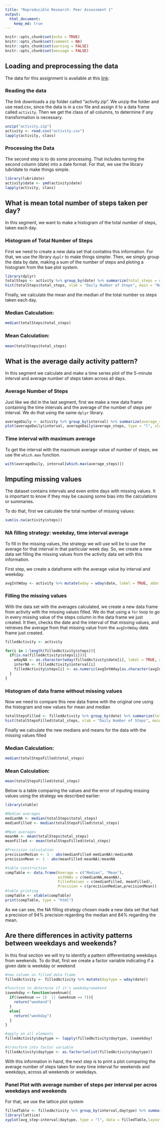 ```yaml
---
title: "Reproducible Research: Peer Assessment 1"
output: 
  html_document:
    keep_md: true
---
```


```r
knitr::opts_chunk$set(echo = TRUE)
knitr::opts_chunk$set(comment = NA)
knitr::opts_chunk$set(warning = FALSE)
knitr::opts_chunk$set(message = FALSE)
```

## Loading and preprocessing the data

The data for this assignment is available at this [link](https://github.com/cvscastejon/RepData_PeerAssessment1): 

### Reading the data

The link downloads a zip folder called "activity.zip". We unzip the folder and use read.csv, since the data is in a csv file and assign it to a data frame called `activity`. Then we get the class of all columns, to determine if any transformation is necessary.

```r
unzip("activity.zip")
activity <- read.csv("activity.csv")
lapply(activity, class)
```

### Processing the Data
The second step is to do some processing. That includes turning the second column (date) into a date format.
For that, we use the library lubridate to make things simple.

```r
library(lubridate)
activity$date <- ymd(activity$date)
lapply(activity, class)
```



## What is mean total number of steps taken per day?

In this segment, we want to make a histogram of the total number of steps, taken each day. 

### Histogram of Total Number of Steps
First we need to create a new data set that contatins this information. For that, we use the library `dyplr` to make things simpler.
Then, we simply group the data by date, making a sum of the number of steps and ploting a histogram from the bae plot system.


```r
library(dplyr)
totalSteps <- activity %>% group_by(date) %>% summarize(total_steps = sum(steps, na.rm = TRUE)) 
hist(totalSteps$total_steps, xlab = "Daily Number of Steps", main = "Number of Steps Per Day")
```

Finally, we calculate the mean and the median of the total number os steps taken each day.

### Median Calculation:

```r
median(totalSteps$total_steps)
```

### Mean Calculation:

```r
mean(totalSteps$total_steps)
```



## What is the average daily activity pattern?

In this segment we calculate and make a time series plot of the 5-minute interval and average number of steps taken across all days.

### Average Number of Steps 

Just like we did in the last segment, first we make a new data frame containing the time intervals and the average of the number of steps per interval. We do that using the same `dplyr` library.


```r
averageDaily <- activity %>% group_by(interval) %>% summarize(average_steps = mean(steps, na.rm = TRUE)) 
plot(averageDaily$interval, averageDaily$average_steps, type = "l", xlab = "Time Interval", ylab = "Average number of steps ", main = "Average number of steps per time interval")
```

### Time interval with maximum average

To get the interval with the maximum average value of number of steps, we use the `which.max` function.

```r
with(averageDaily, interval[which.max(average_steps)])
```


## Imputing missing values

The dataset contains intervals and even entire days with missing values. It is important to know if they may be causing some bias into the calculations or summaries.

To do that, first we calculate the total number of missing values:

```r
sum(is.na(activity$steps))
```

### NA filling strategy: weekday, time interval average
To fill in the missing values, the strategy we will use will be to use the average for that interval in that particular week day.
So, we create a new data set filling the missing values from the activity data set with this information. 

First step, we create a dataframe with the average value by interval and weekday.

```r
avgIntWday <- activity %>% mutate(wday = wday(date, label = TRUE, abbr = TRUE)) %>% group_by(wday, interval)  %>% summarise(avg_step = mean(steps, na.rm = TRUE))
```


### Filling the missing values

With the data set with the averages calculated, we create a new data frame from activity with the missing values filled. We do that using a `for` loop to go in every missing value of the steps column in the data frame we just created. It then, checks the date and the interval of that missing values, and retrieves the average from that missing value from the `avgIntWday` data frame just created.

```r
filledActivity <- activity

for(i in 1:length(filledActivity$steps)){
  if(is.na(filledActivity$steps[i])){
    wdayNA <- as.character(wday(filledActivity$date[i], label = TRUE, abbr = TRUE))
    interNA <- filledActivity$interval[i]
    filledActivity$steps[i] <- as.numeric(avgIntWday[as.character(avgIntWday$wday) == wdayNA  & avgIntWday$interval == interNA,"avg_step"])
  }
}
```


### Histogram of data frame without missing values
Now we need to compare this new data frame with the original one using the histogram and new values for mean and median

```r
totalStepsFilled <- filledActivity %>% group_by(date) %>% summarize(total_steps = sum(steps, na.rm = TRUE)) 
hist(totalStepsFilled$total_steps, xlab = "Daily Number of Steps", main = "Number of Steps Per Day")
```

Finally we calculate the new medians and means for the data with the missing values filled

### Median Calculation:

```r
median(totalStepsFilled$total_steps)
```

### Mean Calculation:

```r
mean(totalStepsFilled$total_steps)
```

Below is a table comparing the values and the error of inputing missing values using the strategy we described earlier:

```r
library(xtable)

#Median averages
medianNA <- median(totalSteps$total_steps)
medianFilled <- median(totalStepsFilled$total_steps)

#Mean averages
meanNA <- mean(totalSteps$total_steps)
meanFilled <- mean(totalStepsFilled$total_steps)

#Precision calculation
precisionMedian <- 1 - abs(medianFilled-medianNA)/medianNA
precisionMean <- 1 - abs(meanFilled-meanNA)/meanNA

#table construction
compTable <- data.frame(Average = c("Median", "Mean"), 
                        withNAs = c(medianNA,meanNA),
                        FilledValues = c(medianFilled, meanFilled),
                        Precision = c(precisionMedian,precisionMean))
#table printing
compTable <- xtable(compTable)
print(compTable, type = "html")
```

As we can see, the NA filling strategy chosen made a new data set that had a precision of 94% precision regarding the median and 84% regarding the mean.


## Are there differences in activity patterns between weekdays and weekends?

In this final section we will try to identify a pattern differentiating weekdays from weekends. To do that, first we create a factor variable indicating if a given date is weekday or weekend

```r
#new column on filled data frame
filledActivity <- filledActivity %>% mutate(daytype = wday(date))

#function to determine if it's weekday/weekend
isweekday <-function(weeknum){
  if((weeknum == 1)  || (weeknum == 7)){
    return("weekend")
  } 
  else{
    return("weekday")
  } 
}

#apply on all elements
filledActivity$daytype <- lapply(filledActivity$daytype, isweekday)

#transform into factor variable
filledActivity$daytype <- as.factor(unlist(filledActivity$daytype))
```

With this information in hand, the next step is to print a plot comparing the average number of steps taken for evey time interval for weekends and weekdays, across all weekends or weekdays.

### Panel Plot with average number of steps per interval per acros weekdays and weekends

For that, we use the lattice plot system
```r
filledTable <- filledActivity %>% group_by(interval,daytype) %>% summarise(avg_step = mean(steps))
library(lattice)
xyplot(avg_step~interval|daytype, type = "l", data = filledTable,layout=c(1,2), xlab = "Time Interval", ylab = "Average Number of Steps")
```


